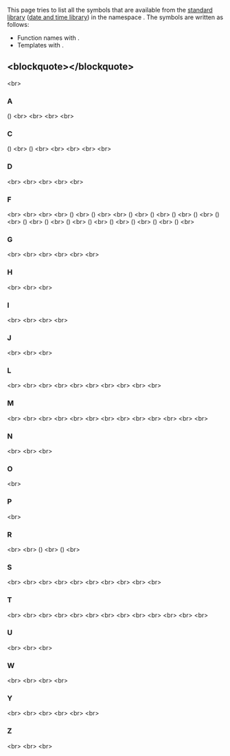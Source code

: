 {{title|std::chrono Symbol Index}}
{{cpp/symbol index/navbar}}


This page tries to list all the symbols that are available from the [[cpp/standard library|standard library]] ([[cpp/chrono|date and time library]]) in the namespace {{c|std::chrono}}. The symbols are written as follows:
* Function names with {{tt|()}}.
* Templates with {{tt|&lt;&gt;}}.

==&lt;blockquote&gt;{{tt|[[#A|A]]  [[#C|C]]  [[#D|D]]  [[#F|F]]  [[#G|G]]  [[#H|H]]  [[#I|I]]  [[#J|J]]  [[#L|L]]  [[#M|M]]  [[#N|N]]  [[#O|O]]  [[#P|P]]  [[#R|R]]  [[#S|S]]  [[#T|T]]  [[#U|U]]  [[#W|W]]  [[#Y|Y]]  [[#Z|Z]]}}&lt;/blockquote&gt;== 
&lt;br&gt;

===A===
{{ltpf|cpp/chrono/duration/abs}} ({{tt|std::chrono::duration}}) {{mark since c++17}}&lt;br&gt;
{{ltt|cpp/chrono/ambiguous_local_time}} {{mark since c++20}}&lt;br&gt;
{{ltt|cpp/chrono/month|April}} {{mark since c++20}}&lt;br&gt;
{{ltt|cpp/chrono/month|August}} {{mark since c++20}}&lt;br&gt;

===C===
{{ltpf|cpp/chrono/duration/ceil}} ({{tt|std::chrono::duration}}) {{mark since c++17}}&lt;br&gt;
{{ltpf|cpp/chrono/time_point/ceil}} ({{tt|std::chrono::time_point}}) {{mark since c++17}}&lt;br&gt;
{{ltt|cpp/chrono/choose}} {{mark since c++20}}&lt;br&gt;
{{ltpf|cpp/chrono/clock_cast}} {{mark since c++20}}&lt;br&gt;
{{ltp|cpp/chrono/clock_time_conversion}} {{mark since c++20}}&lt;br&gt;
{{ltf|cpp/chrono/current_zone}} {{mark since c++20}}&lt;br&gt;

===D===
{{ltt|cpp/chrono/day}} {{mark since c++20}}&lt;br&gt;
{{ltt|cpp/chrono/month|December}} {{mark since c++20}}&lt;br&gt;
{{ltp|cpp/chrono/duration}} {{mark since c++11}}&lt;br&gt;
{{ltpf|cpp/chrono/duration/duration_cast}} {{mark since c++11}}&lt;br&gt;
{{ltp|cpp/chrono/duration_values}} {{mark since c++11}}&lt;br&gt;

===F===
{{ltt|cpp/chrono/month|February}} {{mark since c++20}}&lt;br&gt;
{{ltt|cpp/chrono/file_clock}} {{mark since c++20}}&lt;br&gt;
{{ltt|cpp/chrono/file_clock|file_seconds}} {{mark since c++20}}&lt;br&gt;
{{ltt|cpp/chrono/file_clock|file_time}} {{mark since c++20}}&lt;br&gt;
{{ltpf|cpp/chrono/duration/floor}} ({{tt|std::chrono::duration}}) {{mark since c++17}}&lt;br&gt;
{{ltpf|cpp/chrono/time_point/floor}} ({{tt|std::chrono::time_point}}) {{mark since c++17}}&lt;br&gt;
{{ltt|cpp/chrono/weekday|Friday}} {{mark since c++20}}&lt;br&gt;
{{ltpf|cpp/chrono/day/from_stream}} ({{tt|std::chrono::day}}) {{mark since c++20}}&lt;br&gt;
{{ltpf|cpp/chrono/file_clock/from_stream}} ({{tt|std::chrono::file_time}}) {{mark since c++20}}&lt;br&gt;
{{ltpf|cpp/chrono/gps_clock/from_stream}} ({{tt|std::chrono::gps_time}}) {{mark since c++20}}&lt;br&gt;
{{ltpf|cpp/chrono/local_t/from_stream}} ({{tt|std::chrono::local_time}}) {{mark since c++20}}&lt;br&gt;
{{ltpf|cpp/chrono/month/from_stream}} ({{tt|std::chrono::month}}) {{mark since c++20}}&lt;br&gt;
{{ltpf|cpp/chrono/month_day/from_stream}} ({{tt|std::chrono::month_day}}) {{mark since c++20}}&lt;br&gt;
{{ltpf|cpp/chrono/system_clock/from_stream}} ({{tt|std::chrono::sys_time}}) {{mark since c++20}}&lt;br&gt;
{{ltpf|cpp/chrono/tai_clock/from_stream}} ({{tt|std::chrono::tai_time}}) {{mark since c++20}}&lt;br&gt;
{{ltpf|cpp/chrono/utc_clock/from_stream}} ({{tt|std::chrono::utc_time}}) {{mark since c++20}}&lt;br&gt;
{{ltpf|cpp/chrono/weekday/from_stream}} ({{tt|std::chrono::weekday}}) {{mark since c++20}}&lt;br&gt;
{{ltpf|cpp/chrono/year/from_stream}} ({{tt|std::chrono::year}}) {{mark since c++20}}&lt;br&gt;
{{ltpf|cpp/chrono/year_month/from_stream}} ({{tt|std::chrono::year_month}}) {{mark since c++20}}&lt;br&gt;
{{ltpf|cpp/chrono/year_month_day/from_stream}} ({{tt|std::chrono::year_month_day}}) {{mark since c++20}}&lt;br&gt;

===G===
{{ltt|cpp/chrono/utc_clock/get_leap_second_info}} {{mark since c++20}}&lt;br&gt;
{{ltf|cpp/chrono/tzdb_functions|get_tzdb}} {{mark since c++20}}&lt;br&gt;
{{ltf|cpp/chrono/tzdb_functions|get_tzdb_list}} {{mark since c++20}}&lt;br&gt;
{{ltt|cpp/chrono/gps_clock}} {{mark since c++20}}&lt;br&gt;
{{ltt|cpp/chrono/gps_clock|gps_seconds}} {{mark since c++20}}&lt;br&gt;
{{ltt|cpp/chrono/gps_clock|gps_time}} {{mark since c++20}}&lt;br&gt;

===H===
{{ltp|cpp/chrono/hh_mm_ss}} {{mark since c++20}}&lt;br&gt;
{{ltt|cpp/chrono/high_resolution_clock}} {{mark since c++11}}&lt;br&gt;
{{ltt|cpp/chrono/duration|hours}} {{mark since c++11}}&lt;br&gt;

===I===
{{ltt|cpp/chrono/hour_fun|is_am}} {{mark since c++20}}&lt;br&gt;
{{ltp|cpp/chrono/is_clock}} {{mark since c++20}}&lt;br&gt;
{{ltp|cpp/chrono/is_clock|is_clock_v}} {{mark since c++20}}&lt;br&gt;
{{ltt|cpp/chrono/hour_fun|is_pm}} {{mark since c++20}}&lt;br&gt;

===J===
{{ltt|cpp/chrono/month|January}} {{mark since c++20}}&lt;br&gt;
{{ltt|cpp/chrono/month|July}} {{mark since c++20}}&lt;br&gt;
{{ltt|cpp/chrono/month|June}} {{mark since c++20}}&lt;br&gt;

===L===
{{ltt|cpp/chrono/last_spec|last}} {{mark since c++20}}&lt;br&gt;
{{ltt|cpp/chrono/last_spec}} {{mark since c++20}}&lt;br&gt;
{{ltt|cpp/chrono/leap_second}} {{mark since c++20}}&lt;br&gt;
{{ltt|cpp/chrono/utc_clock/leap_second_info}} {{mark since c++20}}&lt;br&gt;
{{ltt|cpp/chrono/local_info}} {{mark since c++20}}&lt;br&gt;
{{ltt|cpp/chrono/local_t|local_seconds}} {{mark since c++20}}&lt;br&gt;
{{ltt|cpp/chrono/local_t}} {{mark since c++20}}&lt;br&gt;
{{ltt|cpp/chrono/local_t|local_time}} {{mark since c++20}}&lt;br&gt;
{{ltpf|cpp/chrono/local_t/formatter|local_time_format}} {{mark since c++20}}&lt;br&gt;
{{ltf|cpp/chrono/locate_zone|locate_zone}} {{mark since c++20}}&lt;br&gt;

===M===
{{ltt|cpp/chrono/hour_fun|make12}} {{mark since c++20}}&lt;br&gt;
{{ltt|cpp/chrono/hour_fun|make24}} {{mark since c++20}}&lt;br&gt;
{{ltt|cpp/chrono/month|March}} {{mark since c++20}}&lt;br&gt;
{{ltt|cpp/chrono/month|May}} {{mark since c++20}}&lt;br&gt;
{{ltt|cpp/chrono/duration|microseconds}} {{mark since c++11}}&lt;br&gt;
{{ltt|cpp/chrono/duration|milliseconds}} {{mark since c++11}}&lt;br&gt;
{{ltt|cpp/chrono/duration|minutes}} {{mark since c++11}}&lt;br&gt;
{{ltt|cpp/chrono/weekday|Monday}} {{mark since c++20}}&lt;br&gt;
{{ltt|cpp/chrono/month}} {{mark since c++20}}&lt;br&gt;
{{ltt|cpp/chrono/month_day}} {{mark since c++20}}&lt;br&gt;
{{ltt|cpp/chrono/month_day_last}} {{mark since c++20}}&lt;br&gt;
{{ltt|cpp/chrono/month_weekday}} {{mark since c++20}}&lt;br&gt;
{{ltt|cpp/chrono/month_weekday_last}} {{mark since c++20}}&lt;br&gt;

===N===
{{ltt|cpp/chrono/duration|nanoseconds}} {{mark since c++11}}&lt;br&gt;
{{ltt|cpp/chrono/nonexistent_local_time}} {{mark since c++20}}&lt;br&gt;
{{ltt|cpp/chrono/month|November}} {{mark since c++20}}&lt;br&gt;

===O===
{{ltt|cpp/chrono/month|October}} {{mark since c++20}}&lt;br&gt;

===P===
{{ltpf|cpp/chrono/parse}} {{mark since c++20}}&lt;br&gt;

===R===
{{ltf|cpp/chrono/tzdb_functions|reload_tzdb}} {{mark since c++20}}&lt;br&gt;
{{ltf|cpp/chrono/tzdb_functions|remote_version}} {{mark since c++20}}&lt;br&gt;
{{ltpf|cpp/chrono/duration/round}} ({{tt|std::chrono::duration}}) {{mark since c++17}}&lt;br&gt;
{{ltpf|cpp/chrono/time_point/round}} ({{tt|std::chrono::time_point}}) {{mark since c++17}}&lt;br&gt;

===S===
{{ltt|cpp/chrono/weekday|Saturday}} {{mark since c++20}}&lt;br&gt;
{{ltt|cpp/chrono/duration|seconds}} {{mark since c++11}}&lt;br&gt;
{{ltt|cpp/chrono/month|September}} {{mark since c++20}}&lt;br&gt;
{{ltt|cpp/chrono/steady_clock}} {{mark since c++11}}&lt;br&gt;
{{ltt|cpp/chrono/weekday|Sunday}} {{mark since c++20}}&lt;br&gt;
{{ltt|cpp/chrono/sys_info}} {{mark since c++20}}&lt;br&gt;
{{ltt|cpp/chrono/system_clock|sys_days}} {{mark since c++20}}&lt;br&gt;
{{ltt|cpp/chrono/system_clock|sys_seconds}} {{mark since c++20}}&lt;br&gt;
{{ltt|cpp/chrono/system_clock|sys_time}} {{mark since c++20}}&lt;br&gt;
{{ltt|cpp/chrono/system_clock}} {{mark since c++11}}&lt;br&gt;

===T===
{{ltt|cpp/chrono/tai_clock}} {{mark since c++20}}&lt;br&gt;
{{ltt|cpp/chrono/tai_clock|tai_seconds}} {{mark since c++20}}&lt;br&gt;
{{ltt|cpp/chrono/tai_clock|tai_time}} {{mark since c++20}}&lt;br&gt;
{{ltt|cpp/chrono/weekday|Thursday}} {{mark since c++20}}&lt;br&gt;
{{ltp|cpp/chrono/time_point}} {{mark since c++11}}&lt;br&gt;
{{ltpf|cpp/chrono/time_point/time_point_cast}} {{mark since c++11}}&lt;br&gt;
{{ltf|cpp/chrono/time_zone}} {{mark since c++20}}&lt;br&gt;
{{ltt|cpp/chrono/time_zone_link}} {{mark since c++20}}&lt;br&gt;
{{ltp|cpp/chrono/treat_as_floating_point}} {{mark since c++11}}&lt;br&gt;
{{ltp|cpp/chrono/treat_as_floating_point|treat_as_floating_point_v}} {{mark since c++17}}&lt;br&gt;
{{ltt|cpp/chrono/weekday|Tuesday}} {{mark since c++20}}&lt;br&gt;
{{ltt|cpp/chrono/tzdb}} {{mark since c++20}}&lt;br&gt;
{{ltt|cpp/chrono/tzdb_list}} {{mark since c++20}}&lt;br&gt;

===U===
{{ltt|cpp/chrono/utc_clock}} {{mark since c++20}}&lt;br&gt;
{{ltt|cpp/chrono/utc_clock|utc_seconds}} {{mark since c++20}}&lt;br&gt;
{{ltt|cpp/chrono/utc_clock|utc_time}} {{mark since c++20}}&lt;br&gt;

===W===
{{ltt|cpp/chrono/weekday|Wednesday}} {{mark since c++20}}&lt;br&gt;
{{ltt|cpp/chrono/weekday}} {{mark since c++20}}&lt;br&gt;
{{ltt|cpp/chrono/weekday_indexed}} {{mark since c++20}}&lt;br&gt;
{{ltt|cpp/chrono/weekday_last}} {{mark since c++20}}&lt;br&gt;

===Y===
{{ltt|cpp/chrono/year}} {{mark since c++20}}&lt;br&gt;
{{ltt|cpp/chrono/year_month}} {{mark since c++20}}&lt;br&gt;
{{ltt|cpp/chrono/year_month_day}} {{mark since c++20}}&lt;br&gt;
{{ltt|cpp/chrono/year_month_day_last}} {{mark since c++20}}&lt;br&gt;
{{ltt|cpp/chrono/year_month_weekday}} {{mark since c++20}}&lt;br&gt;
{{ltt|cpp/chrono/year_month_weekday_last}} {{mark since c++20}}&lt;br&gt;

===Z===
{{ltt|cpp/chrono/zoned_time|zoned_seconds}} {{mark since c++20}}&lt;br&gt;
{{ltp|cpp/chrono/zoned_time}} {{mark since c++20}}&lt;br&gt;
{{ltp|cpp/chrono/zoned_traits}} {{mark since c++20}}&lt;br&gt;

{{langlinks|de|es|ja|ru|zh}}